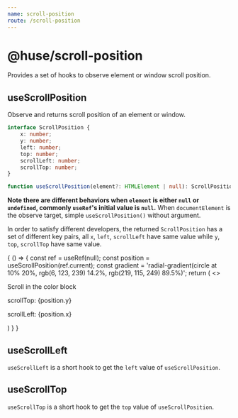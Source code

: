 ```yaml
---
name: scroll-position
route: /scroll-position
---
```



# @huse/scroll-position

Provides a set of hooks to observe element or window scroll position.

## useScrollPosition

Observe and returns scroll position of an element or window.

```typescript
interface ScrollPosition {
    x: number;
    y: number;
    left: number;
    top: number;
    scrollLeft: number;
    scrollTop: number;
}

function useScrollPosition(element?: HTMLElement | null): ScrollPosition
```

**Note there are different behaviors when `element` is either `null` or `undefined`, commonly `useRef`'s initial value is `null`.**
When `documentElement` is the observe target, simple `useScrollPosition()` without argument.

In order to satisfy different developers, the returned `ScrollPosition` has a set of different key pairs,
all `x`, `left`, `scrollLeft` have same value while `y`, `top`, `scrollTop` have same value.

<Playground>
    {
        () => {
            const ref = useRef(null);
            const position = useScrollPosition(ref.current);
            const gradient = 'radial-gradient(circle at 10% 20%, rgb(6, 123, 239) 14.2%, rgb(219, 115, 249) 89.5%)';
            return (
                <>
                    <p>Scroll in the color block</p>
                    <div ref={ref} style={{height: 200, width: 400, border: '1px solid #ccc', overflow: 'scroll'}}>
                        <div style={{background: gradient, height: 600, width: 800}} />
                    </div>
                    <p>scrollTop: {position.y}</p>
                    <p>scrollLeft: {position.x}</p>
                </>
            )
        }
    }
</Playground>

## useScrollLeft

`useScrollLeft` is a short hook to get the `left` value of `useScrollPosition`.

## useScrollTop

`useScrollTop` is a short hook to get the `top` value of `useScrollPosition`.
